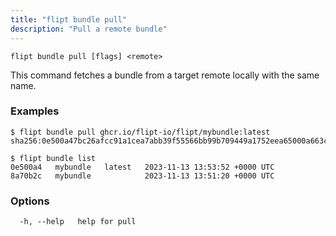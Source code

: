 ```yaml
---
title: "flipt bundle pull"
description: "Pull a remote bundle"
---
```


```
flipt bundle pull [flags] <remote>
```

This command fetches a bundle from a target remote locally with the same name.

### Examples


```
$ flipt bundle pull ghcr.io/flipt-io/flipt/mybundle:latest
sha256:0e500a47bc26afcc91a1cea7abb39f55566bb99b709449a1752eea65000a663c

$ flipt bundle list
0e500a4   mybundle   latest   2023-11-13 13:53:52 +0000 UTC
8a70b2c   mybundle            2023-11-13 13:51:20 +0000 UTC
```

### Options

```
  -h, --help   help for pull
```
